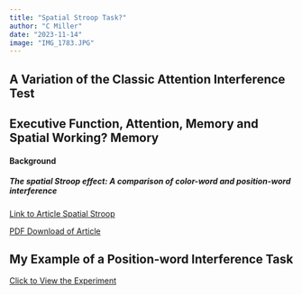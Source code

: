 ---
title: "Spatial Stroop Task?"
author: "C Miller"
date: "2023-11-14"
image: "IMG_1783.JPG"
---

## A Variation of the Classic Attention Interference Test

## Executive Function, Attention, Memory and Spatial Working? Memory

#### Background

##### The spatial Stroop effect: A comparison of color-word and position-word interference

[Link to Article Spatial Stroop](https://link.springer.com/article/10.3758/s13423-014-0631-4)

[PDF Download of Article](spatial_article.pdf)


## My Example of a Position-word Interference Task

[Click to View the Experiment](test.html)
